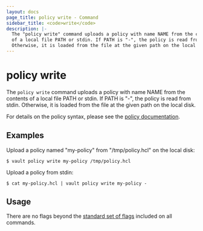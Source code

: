 ```yaml
---
layout: docs
page_title: policy write - Command
sidebar_title: <code>write</code>
description: |-
  The "policy write" command uploads a policy with name NAME from the contents
  of a local file PATH or stdin. If PATH is "-", the policy is read from stdin.
  Otherwise, it is loaded from the file at the given path on the local disk.
---
```


# policy write

The `policy write` command uploads a policy with name NAME from the contents of
a local file PATH or stdin. If PATH is "-", the policy is read from stdin.
Otherwise, it is loaded from the file at the given path on the local disk.

For details on the policy syntax, please see the [policy
documentation](/docs/concepts/policies.html).

## Examples

Upload a policy named "my-policy" from "/tmp/policy.hcl" on the local disk:

```text
$ vault policy write my-policy /tmp/policy.hcl
```

Upload a policy from stdin:

```text
$ cat my-policy.hcl | vault policy write my-policy -
```

## Usage

There are no flags beyond the [standard set of flags](/docs/commands/index.html)
included on all commands.
